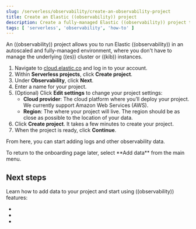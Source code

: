 ```yaml
---
slug: /serverless/observability/create-an-observability-project
title: Create an Elastic ((observability)) project
description: Create a fully-managed Elastic ((observability)) project to monitor the health of your applications.
tags: [ 'serverless', 'observability', 'how-to' ]
---
```



<Roles role="Admin" goal="create projects" />

<p><DocBadge template="technical preview" /></p>

An ((observability)) project allows you to run Elastic ((observability)) in an autoscaled and fully-managed environment,
where you don't have to manage the underlying ((es)) cluster or ((kib)) instances.

1. Navigate to [cloud.elastic.co](https://cloud.elastic.co/) and log in to your account.
1. Within **Serverless projects**, click **Create project**.
1. Under **Observability**, click **Next**.
1. Enter a name for your project.
1. (Optional) Click **Edit settings** to change your project settings:
    * **Cloud provider**: The cloud platform where you’ll deploy your project. We currently support Amazon Web Services (AWS).
    * **Region**: The <DocLink slug="/serverless/region" text="region"/> where your project will live. The region should be as close as possible to the location of your data.
1. Click **Create project**. It takes a few minutes to create your project.
1. When the project is ready, click **Continue**.

From here, you can start adding logs and other observability data.

<DocCallOut title="Tip">
    To return to the onboarding page later, select **Add data** from the main menu.
</DocCallOut>

## Next steps

Learn how to add data to your project and start using ((observability)) features:

* <DocLink slug="/serverless/observability/get-started-with-logs"/>
* <DocLink slug="/serverless/observability/apm-get-started"/>
* <DocLink slug="/serverless/observability/get-started-with-metrics"/>
